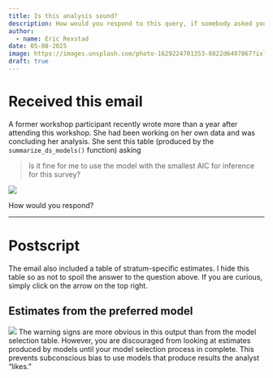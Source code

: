 ```yaml
---
title: Is this analysis sound?
description: How would you respond to this query, if somebody asked your opinion?
author: 
  - name: Eric Rexstad
date: 05-08-2025
image: https://images.unsplash.com/photo-1629224701353-0822d6497867?ixlib=rb-4.0.3&ixid=MnwxMjA3fDB8MHxzZWFyY2h8Mnx8cG9ycG9pc2V8ZW58MHx8MHx8&auto=format&fit=crop&w=500&q=60
draft: true
---
```


# Received this email

A former workshop participant recently wrote more than a year after attending this workshop. She had been working on her own data and was concluding her analysis. She sent this table (produced by the `summarize_ds_models()` function) asking 

> Is it fine for me to use the model with the smallest AIC for inference for this survey?

![](HP_models_2021.png)

How would you respond?

---

# Postscript

The email also included a table of stratum-specific estimates. I hide this table so as not to spoil the answer to the question above. If you are curious, simply click on the arrow on the top right.

::: {.callout-note  collapse="true"}
## Estimates from the preferred model

![](hp_hn_size_2021.png)
The warning signs are more obvious in this output than from the model selection table. However, you are discouraged from looking at estimates produced by models until your model selection process in complete. This prevents subconscious bias to use models that produce results the analyst "likes."

:::
